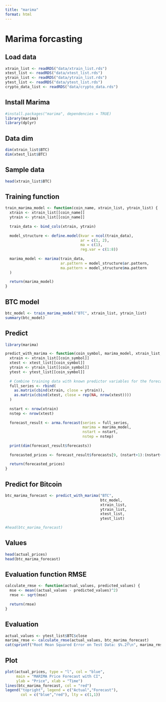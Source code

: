 ```yaml
---
title: "marima"
format: html
---
```


# Marima forcasting

## Load data
```r
xtrain_list <- readRDS("data/xtrain_list.rds")
xtest_list <- readRDS("data/xtest_list.rds")
ytrain_list <- readRDS("data/ytrain_list.rds")
ytest_list <- readRDS("data/ytest_list.rds")
crypto_data_list <- readRDS("data/crypto_data.rds")
```


## Install Marima
```r
#install.packages("marima", dependencies = TRUE)
library(marima)
library(dplyr)
```


## Data dim
```r
dim(xtrain_list$BTC)
dim(xtest_list$BTC)
```


## Sample data
```r
head(xtrain_list$BTC)
```


## Training function
```r
train_marima_model <- function(coin_name, xtrain_list, ytrain_list) {
  xtrain <- xtrain_list[[coin_name]]
  ytrain <- ytrain_list[[coin_name]]
  
  train_data <- bind_cols(xtrain, ytrain)
  
  model_structure <- define.model(kvar = ncol(train_data),
                                  ar = c(1, 2),
                                  ma = c(1),
                                  reg.var = c(1:8))
  
  marima_model <- marima(train_data,
                         ar.pattern = model_structure$ar.pattern,
                         ma.pattern = model_structure$ma.pattern
  )
  
  return(marima_model)
}
```


## BTC model
```r
btc_model <- train_marima_model("BTC", xtrain_list, ytrain_list)
summary(btc_model)
```


## Predict
```r
library(marima)

predict_with_marima <- function(coin_symbol, marima_model, xtrain_list, ytrain_list, xtest_list, ytest_list) {
  xtrain <- xtrain_list[[coin_symbol]]
  xtest <- xtest_list[[coin_symbol]]
  ytrain <- ytrain_list[[coin_symbol]]
  ytest <- ytest_list[[coin_symbol]]
  
  # Combine training data with known predictor variables for the forecast horizon
  full_series <- rbind(
    as.matrix(cbind(xtrain, close = ytrain)),
    as.matrix(cbind(xtest, close = rep(NA, nrow(xtest))))
  )
  
  nstart <- nrow(xtrain)
  nstep <- nrow(xtest)
  
  forecast_result <- arma.forecast(series = full_series,
                                   marima = marima_model,
                                   nstart = nstart,
                                   nstep = nstep)
  
  print(dim(forecast_result$forecasts))
  
  forecasted_prices <- forecast_result$forecasts[9, (nstart+1):(nstart+nstep)]
  
  return(forecasted_prices)
}
```


## Predict for Bitcoin
```r
btc_marima_forecast <- predict_with_marima("BTC", 
                                           btc_model,
                                           xtrain_list,
                                           ytrain_list,
                                           xtest_list,
                                           ytest_list)

#head(btc_marima_forecast)
```


## Values
```r
head(actual_prices)
head(btc_marima_forecast)
```


## Evaluation function RMSE
```r
calculate_rmse <- function(actual_values, predicted_values) {
  mse <- mean((actual_values - predicted_values)^2)
  rmse <- sqrt(mse)
  
  return(rmse)
}
```


## Evaluation
```r
actual_values <- ytest_list$BTC$close
marima_rmse <- calculate_rmse(actual_values, btc_marima_forecast)
cat(sprintf("Root Mean Squared Error on Test Data: $%.2f\n", marima_rmse))
```


## Plot
```r
plot(actual_prices, type = "l", col = "blue", 
     main = "MARIMA Price Forecast with CI",
     ylab = "Price", xlab = "Time")
lines(btc_marima_forecast, col = "red")
legend("topright", legend = c("Actual","Forecast"),
       col = c("blue","red"), lty = c(1,1))
```
